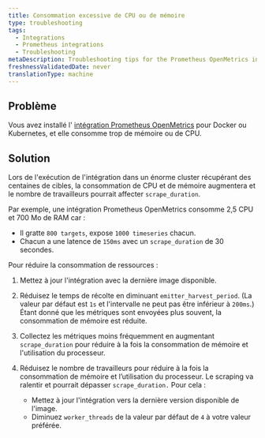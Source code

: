 ```yaml
---
title: Consommation excessive de CPU ou de mémoire
type: troubleshooting
tags:
  - Integrations
  - Prometheus integrations
  - Troubleshooting
metaDescription: Troubleshooting tips for the Prometheus OpenMetrics integration for Docker or Kubernetes if no data appears in New Relic's UI.
freshnessValidatedDate: never
translationType: machine
---
```


## Problème

Vous avez installé l&apos; [intégration Prometheus OpenMetrics](/docs/integrations/prometheus-integrations/install-configure-openmetrics/install-update-or-uninstall-your-prometheus-openmetrics-integration) pour Docker ou Kubernetes, et elle consomme trop de mémoire ou de CPU.

## Solution

Lors de l&apos;exécution de l&apos;intégration dans un énorme cluster récupérant des centaines de cibles, la consommation de CPU et de mémoire augmentera et le nombre de travailleurs pourrait affecter `scrape_duration`.

Par exemple, une intégration Prometheus OpenMetrics consomme 2,5 CPU et 700 Mo de RAM car :

* Il gratte `800 targets`, expose `1000 timeseries` chacun.
* Chacun a une latence de `150ms` avec un `scrape_duration` de 30 secondes.

Pour réduire la consommation de ressources :

1. Mettez à jour l&apos;intégration avec la dernière image disponible.

2. Réduisez le temps de récolte en diminuant `emitter_harvest_period`. (La valeur par défaut est `1s` et l&apos;intervalle ne peut pas être inférieur à `200ms`.) Étant donné que les métriques sont envoyées plus souvent, la consommation de mémoire est réduite.

3. Collectez les métriques moins fréquemment en augmentant `scrape_duration` pour réduire à la fois la consommation de mémoire et l&apos;utilisation du processeur.

4. Réduisez le nombre de travailleurs pour réduire à la fois la consommation de mémoire et l’utilisation du processeur. Le scraping va ralentir et pourrait dépasser `scrape_duration.` Pour cela :

   * Mettez à jour l&apos;intégration vers la dernière version disponible de l&apos;image.
   * Diminuez `worker_threads` de la valeur par défaut de `4` à votre valeur préférée.